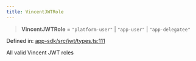 ```yaml
---
title: VincentJWTRole
---
```


> **VincentJWTRole** = `"platform-user"` \| `"app-user"` \| `"app-delegatee"`

Defined in: [app-sdk/src/jwt/types.ts:111](https://github.com/LIT-Protocol/Vincent/blob/1ec4d670031700c70e1e2ba1640f87d4b5f07fe8/packages/libs/app-sdk/src/jwt/types.ts#L111)

All valid Vincent JWT roles
